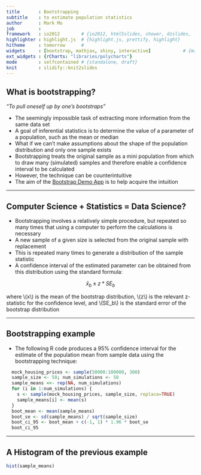 ```yaml
---
title       : Bootstrapping
subtitle    : to estimate population statistics
author      : Mark Mo
job         : 
framework   : io2012        # {io2012, html5slides, shower, dzslides, ...}
highlighter : highlight.js  # {highlight.js, prettify, highlight}
hitheme     : tomorrow      # 
widgets     : [bootstrap, mathjax, shiny, interactive]            # {mathjax, quiz, bootstrap}
ext_widgets : {rCharts: "libraries/polycharts"}
mode        : selfcontained # {standalone, draft}
knit        : slidify::knit2slides
---
```


## What is bootstrapping?

_"To pull oneself up by one's bootstraps"_

* The seemingly impossible task of extracting more information from the same data set
* A goal of inferential statistics is to determine the value of a parameter of a population, such as the mean or median
* What if we can't make assumptions about the shape of the population distribution and only one sample exists
* Bootstrapping treats the original sample as a mini population from which to draw many (simulated) samples and therefore enable a confidence interval to be calculated
* However, the technique can be counterintuitive
* The aim of the [Bootstrap Demo App](https://markmo.shinyapps.io/bootstrapdemo/) is to help acquire the intuition

---

## Computer Science + Statistics = Data Science?

* Bootstrapping involves a relatively simple procedure, but repeated so many times that using a computer to perform the calculations is necessary
* A new sample of a given size is selected from the original sample with replacement
* This is repeated many times to generate a distribution of the sample statistic
* A confidence interval of the estimated parameter can be obtained from this distribution using the standard formula:

$$\bar x_b \pm z * SE_b$$

where \\(\bar x\\) is the mean of the bootstrap distribution, \\(z\\) is the relevant z-statistic for the confidence level, and \\(SE_b\\) is the standard error of the bootstrap distribution

---

## Bootstrapping example

* The following R code produces a 95% confidence interval for the estimate of the population mean from sample data using the bootstrapping technique:

```r
  mock_housing_prices <- sample(50000:100000, 300)
  sample_size <- 50; num_simulations <- 50
  sample_means <<- rep(NA, num_simulations)
  for (i in 1:num_simulations) {
    s <- sample(mock_housing_prices, sample_size, replace=TRUE)
    sample_means[i] <- mean(s)
  }
  boot_mean <- mean(sample_means)
  boot_se <- sd(sample_means) / sqrt(sample_size)
  boot_ci_95 <- boot_mean + c(-1, 1) * 1.96 * boot_se
  boot_ci_95
```

---

## A Histogram of the previous example

```r
hist(sample_means)
```
